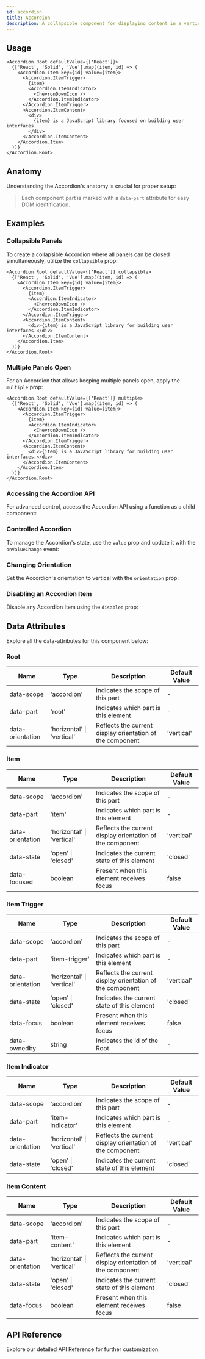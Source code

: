```yaml
---
id: accordion
title: Accordion
description: A collapsible component for displaying content in a vertical stack.
---
```



## Usage

```tsx live story=Basic
<Accordion.Root defaultValue={['React']}>
  {['React', 'Solid', 'Vue'].map((item, id) => (
    <Accordion.Item key={id} value={item}>
      <Accordion.ItemTrigger>
        {item}
        <Accordion.ItemIndicator>
          <ChevronDownIcon />
        </Accordion.ItemIndicator>
      </Accordion.ItemTrigger>
      <Accordion.ItemContent>
        <div>
          {item} is a JavaScript library focused on building user interfaces.
        </div>
      </Accordion.ItemContent>
    </Accordion.Item>
  ))}
</Accordion.Root>
```

## Anatomy

Understanding the Accordion's anatomy is crucial for proper setup:

> Each component part is marked with a `data-part` attribute for easy DOM
> identification.

<Anatomy id="accordion" />

## Examples

### Collapsible Panels

To create a collapsible Accordion where all panels can be closed simultaneously,
utilize the `collapsible` prop:

```tsx live story=Collapsible
<Accordion.Root defaultValue={['React']} collapsible>
  {['React', 'Solid', 'Vue'].map((item, id) => (
    <Accordion.Item key={id} value={item}>
      <Accordion.ItemTrigger>
        {item}
        <Accordion.ItemIndicator>
          <ChevronDownIcon />
        </Accordion.ItemIndicator>
      </Accordion.ItemTrigger>
      <Accordion.ItemContent>
        <div>{item} is a JavaScript library for building user interfaces.</div>
      </Accordion.ItemContent>
    </Accordion.Item>
  ))}
</Accordion.Root>
```

### Multiple Panels Open

For an Accordion that allows keeping multiple panels open, apply the `multiple`
prop:

```tsx live story=Multiple
<Accordion.Root defaultValue={['React']} multiple>
  {['React', 'Solid', 'Vue'].map((item, id) => (
    <Accordion.Item key={id} value={item}>
      <Accordion.ItemTrigger>
        {item}
        <Accordion.ItemIndicator>
          <ChevronDownIcon />
        </Accordion.ItemIndicator>
      </Accordion.ItemTrigger>
      <Accordion.ItemContent>
        <div>{item} is a JavaScript library for building user interfaces.</div>
      </Accordion.ItemContent>
    </Accordion.Item>
  ))}
</Accordion.Root>
```

### Accessing the Accordion API

For advanced control, access the Accordion API using a function as a child
component:

<Story id="RenderProp" />

### Controlled Accordion

To manage the Accordion's state, use the `value` prop and update it with the
`onValueChange` event:

<Story id="Controlled" />

### Changing Orientation

Set the Accordion's orientation to vertical with the `orientation` prop:

<Story id="Vertical" />

### Disabling an Accordion Item

Disable any Accordion Item using the `disabled` prop:

<Story id="Disabled" />

## Data Attributes

Explore all the data-attributes for this component below:

### Root

| Name | Type | Description | Default Value |
| ---- | ---- | ----------- | ------------- |
| data-scope | 'accordion' | Indicates the scope of this part | - |
| data-part | 'root' | Indicates which part is this element | - |
| data-orientation | 'horizontal' \| 'vertical' | Reflects the current display orientation of the component | 'vertical' |

### Item

| Name | Type | Description | Default Value |
| ---- | ---- | ----------- | ------------- |
| data-scope | 'accordion' | Indicates the scope of this part | - |
| data-part | 'item' | Indicates which part is this element | - |
| data-orientation | 'horizontal' \| 'vertical' | Reflects the current display orientation of the component | 'vertical' |
| data-state | 'open' \| 'closed' | Indicates the current state of this element | 'closed' |
| data-focused | boolean | Present when this element receives focus | false

### Item Trigger

| Name | Type | Description | Default Value |
| ---- | ---- | ----------- | ------------- |
| data-scope | 'accordion' | Indicates the scope of this part | - |
| data-part | 'item-trigger' | Indicates which part is this element | - |
| data-orientation | 'horizontal' \| 'vertical' | Reflects the current display orientation of the component | 'vertical' |
| data-state | 'open' \| 'closed' | Indicates the current state of this element | 'closed' |
| data-focus | boolean | Present when this element receives focus | false |
| data-ownedby | string | Indicates the id of the Root | - |

### Item Indicator

| Name | Type | Description | Default Value |
| ---- | ---- | ----------- | ------------- |
| data-scope | 'accordion' | Indicates the scope of this part | - |
| data-part | 'item-indicator' | Indicates which part is this element | - |
| data-orientation | 'horizontal' \| 'vertical' | Reflects the current display orientation of the component | 'vertical' |
| data-state | 'open' \| 'closed' | Indicates the current state of this element | 'closed' |

### Item Content 

| Name | Type | Description | Default Value |
| ---- | ---- | ----------- | ------------- |
| data-scope | 'accordion' | Indicates the scope of this part | - |
| data-part | 'item-content' | Indicates which part is this element | - |
| data-orientation | 'horizontal' \| 'vertical' | Reflects the current display orientation of the component | 'vertical' |
| data-state | 'open' \| 'closed' | Indicates the current state of this element | 'closed' |
| data-focus | boolean | Present when this element receives focus | false |

## API Reference

Explore our detailed API Reference for further customization: 

<ComponentTypes />
